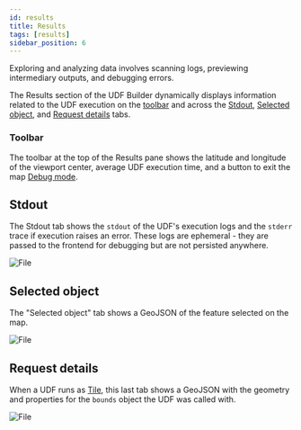 ```yaml
---
id: results
title: Results
tags: [results]
sidebar_position: 6
---
```


Exploring and analyzing data involves scanning logs, previewing intermediary outputs, and debugging errors.

The Results section of the UDF Builder dynamically displays information related to the UDF execution on the [toolbar](/workbench/udf-builder/results/#toolbar) and across the [Stdout](/workbench/udf-builder/results/#stdout), [Selected object](/workbench/udf-builder/results/#selected-object), and [Request details](/workbench/udf-builder/results/#request-details) tabs.


### Toolbar

The toolbar at the top of the Results pane shows the latitude and longitude of the viewport center, average UDF execution time, and a button to exit the map [Debug mode](/workbench/udf-builder/map/#debug).



## Stdout

The Stdout tab shows the `stdout` of the UDF's execution logs and the `stderr` trace if execution raises an error. These logs are ephemeral - they are passed to the frontend for debugging but are not persisted anywhere.


<div style={{textAlign: 'center'}}>
<img src={ImgStdout} alt="File" style={{width: 800}} />
</div>


## Selected object

The "Selected object" tab shows a GeoJSON of the feature selected on the map.


<div style={{textAlign: 'center'}}>
<img src={ImgSelectedobject} alt="File" style={{width: 800}} />
</div>


## Request details

When a UDF runs as [Tile](/core-concepts/filetile/#map-tiles), this last tab shows a GeoJSON with the geometry and properties for the `bounds` object the UDF was called with.


<div style={{textAlign: 'center'}}>
<img src={Imgrequestdetails} alt="File" style={{width: 800}} />
</div>
